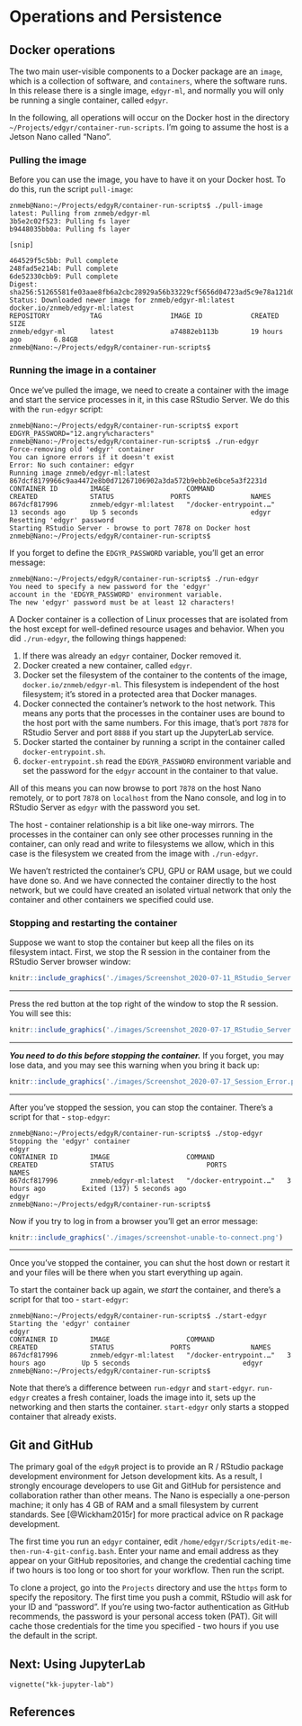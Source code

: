 # Operations and Persistence

## Docker operations

The two main user-visible components to a Docker package are an `image`, which
is a collection of software, and `containers`, where the software runs. In this
release there is a single image, `edgyr-ml`, and normally you will only be
running a single container, called `edgyr`.

In the following, all operations will occur on the Docker host in the directory
`~/Projects/edgyr/container-run-scripts`. I'm going to assume the host is a
Jetson Nano called "Nano".

### Pulling the image

Before you can use the image, you have to have it on your Docker host. To do
this, run the script `pull-image`:

```
znmeb@Nano:~/Projects/edgyR/container-run-scripts$ ./pull-image 
latest: Pulling from znmeb/edgyr-ml
3b5e2c02f523: Pulling fs layer 
b9448035bb0a: Pulling fs layer 

[snip]

464529f5c5bb: Pull complete 
248fad5e214b: Pull complete 
6de52330cbb9: Pull complete 
Digest: sha256:51265581fe03aae8fb6a2cbc28929a56b33229cf5656d04723ad5c9e78a121d0
Status: Downloaded newer image for znmeb/edgyr-ml:latest
docker.io/znmeb/edgyr-ml:latest
REPOSITORY          TAG                 IMAGE ID            CREATED             SIZE
znmeb/edgyr-ml      latest              a74882eb113b        19 hours ago        6.84GB
znmeb@Nano:~/Projects/edgyR/container-run-scripts$ 
```

### Running the image in a container
Once we've pulled the image, we need to create a container with the image and
start the service processes in it, in this case RStudio Server. We do this with
the `run-edgyr` script:

```
znmeb@Nano:~/Projects/edgyR/container-run-scripts$ export EDGYR_PASSWORD="12.angry%characters"
znmeb@Nano:~/Projects/edgyR/container-run-scripts$ ./run-edgyr 
Force-removing old 'edgyr' container
You can ignore errors if it doesn't exist
Error: No such container: edgyr
Running image znmeb/edgyr-ml:latest
867dcf8179966c9aa4472e8b0d71267106902a3da572b9ebb2e6bce5a3f2231d
CONTAINER ID        IMAGE                   COMMAND                  CREATED             STATUS              PORTS               NAMES
867dcf817996        znmeb/edgyr-ml:latest   "/docker-entrypoint.…"   13 seconds ago      Up 5 seconds                            edgyr
Resetting 'edgyr' password
Starting RStudio Server - browse to port 7878 on Docker host
znmeb@Nano:~/Projects/edgyR/container-run-scripts$ 
```

If you forget to define the `EDGYR_PASSWORD` variable, you'll get an error
message:

```
znmeb@Nano:~/Projects/edgyR/container-run-scripts$ ./run-edgyr 
You need to specify a new password for the 'edgyr'
account in the 'EDGYR_PASSWORD' environment variable.
The new 'edgyr' password must be at least 12 characters!
```

A Docker container is a collection of Linux processes that are isolated from
the host except for well-defined resource usages and behavior. When you did
`./run-edgyr`, the following things happened:

1. If there was already an `edgyr` container, Docker removed it.
2. Docker created a new container, called `edgyr`.
3. Docker set the filesystem of the container to the contents of the image,
`docker.io/znmeb/edgyr-ml`. This filesystem is independent of the host
filesystem; it's stored in a protected area that Docker manages.
4. Docker connected the container's network to the host network. This means any
ports that the processes in the container uses are bound to the host port with
the same numbers. For this image, that's port `7878` for RStudio Server and port
`8888` if you start up the JupyterLab service.
5. Docker started the container by running a script in the container called
`docker-entrypoint.sh`.
6. `docker-entrypoint.sh` read the `EDGYR_PASSWORD` environment variable and
set the password for the `edgyr` account in the container to that value.

All of this means you can now browse to port `7878` on the host Nano remotely,
or to port `7878` on `localhost` from the Nano console, and log in to RStudio
Server as `edgyr` with the password you set.

The host - container relationship is a bit like one-way mirrors. The processes
in the container can only see other processes running in the container, can
only read and write to filesystems we allow, which in this case is the
filesystem we created from the image with `./run-edgyr`.

We haven't restricted the container's CPU, GPU or RAM usage, but we could have
done so. And we have connected the container directly to the host network, but
we could have created an isolated virtual network that only the container and
other containers we specified could use.

### Stopping and restarting the container
Suppose we want to stop the container but keep all the files on its filesystem
intact. First, we stop the R session in the container from the RStudio Server
browser window:

```r
knitr::include_graphics('./images/Screenshot_2020-07-11_RStudio_Server.png')
```

--------------------

Press the red button at the top right of the window to stop the R session. You
will see this:

```r
knitr::include_graphics('./images/Screenshot_2020-07-17_RStudio_Server.png')
```

--------------------

***You need to do this before stopping the container.*** If you forget, you may
lose data, and you may see this warning when you bring it back up:

```r
knitr::include_graphics('./images/Screenshot_2020-07-17_Session_Error.png')
```

--------------------

After you've stopped the session, you can stop the container. There's a script
for that - `stop-edgyr`:

```
znmeb@Nano:~/Projects/edgyR/container-run-scripts$ ./stop-edgyr 
Stopping the 'edgyr' container
edgyr
CONTAINER ID        IMAGE                   COMMAND                  CREATED             STATUS                       PORTS               NAMES
867dcf817996        znmeb/edgyr-ml:latest   "/docker-entrypoint.…"   3 hours ago         Exited (137) 5 seconds ago                       edgyr
znmeb@Nano:~/Projects/edgyR/container-run-scripts$ 
```

Now if you try to log in from a browser you'll get an error message:

```r
knitr::include_graphics('./images/screenshot-unable-to-connect.png')
```

--------------------

Once you've stopped the container, you can shut the host down or restart it and
your files will be there when you start everything up again.

To start the container back up again, we *start* the container, and there's a
script for that too - `start-edgyr`:

```
znmeb@Nano:~/Projects/edgyR/container-run-scripts$ ./start-edgyr 
Starting the 'edgyr' container
edgyr
CONTAINER ID        IMAGE                   COMMAND                  CREATED             STATUS              PORTS               NAMES
867dcf817996        znmeb/edgyr-ml:latest   "/docker-entrypoint.…"   3 hours ago         Up 5 seconds                            edgyr
znmeb@Nano:~/Projects/edgyR/container-run-scripts$ 
```

Note that there's a difference between `run-edgyr` and `start-edgyr`.
`run-edgyr` creates a fresh container, loads the image into it, sets up the
networking and then starts the container. `start-edgyr` only starts a stopped
container that already exists.

## Git and GitHub
The primary goal of the `edgyR` project is to provide an R / RStudio
package development environment for Jetson development kits. As a result, I
strongly encourage developers to use Git and GitHub for persistence and
collaboration rather than other means. The Nano is especially a one-person
machine; it only has 4 GB of RAM and a small filesystem by current standards.
See [@Wickham2015r] for more practical advice on R package development.

The first time you run an `edgyr` container, edit
`/home/edgyr/Scripts/edit-me-then-run-4-git-config.bash`. Enter your name and
email address as they appear on your GitHub repositories, and change the
credential caching time if two hours is too long or too short for your
workflow. Then run the script.

To clone a project, go into the `Projects` directory and use the `https` form
to specify the repository. The first time you push a commit, RStudio will ask
for your ID and "password". If you're using two-factor authentication as
GitHub recommends, the password is your personal access token (PAT). Git will
cache those credentials for the time you specified - two hours if you use the
default in the script.

## Next: Using JupyterLab

`vignette("kk-jupyter-lab")`

## References

